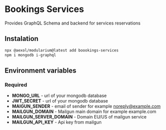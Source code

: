 # Bookings Services
Provides GraphQL Schema and backend for services reservations

## Instalation

```sh
npx @aexol/modularium@latest add boookings-services
npm i mongodb i-graphql
```

## Environment variables

### Required
- **MONGO_URL** - url of your mongodb database
- **JWT_SECRET** - url of your mongodb database
- **MAIGUN_SENDER** - email of sender for example noreply@example.com
- **MAILGUN_DOMAIN** - Mailgun main domain for example example.com
- **MAILGUN_SERVER_DOMAIN** - Domain EU/US of mailgun service
- **MAILGUN_API_KEY** - Api key from mailgun

